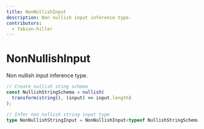 ```yaml
---
title: NonNullishInput
description: Non nullish input inference type.
contributors:
  - fabian-hiller
---
```


# NonNullishInput

Non nullish input inference type.

```ts
// Create nullish sting schema
const NullishStringSchema = nullish(
  transform(string(), (input) => input.length)
);

// Infer non nullish string input type
type NonNullishStringInput = NonNullishInput<typeof NullishStringSchema>; // string
```
